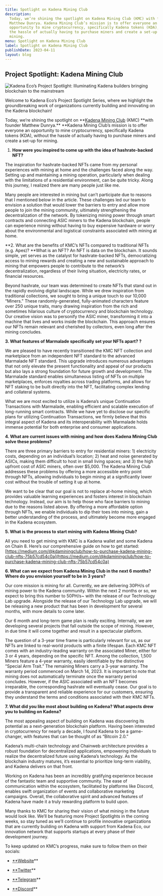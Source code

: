 ```yaml
---
title: Spotlight on Kadena Mining Club
description:
  Today, we’re shining the spotlight on Kadena Mining Club (KMC) with founder
  Matthew Dunrya. Kadena Mining Club’s mission is to offer everyone an
  opportunity to mine cryptocurrency, specifically Kadena tokens (KDA), without
  the hassle of actually having to purchase miners and create a set-up for
  mining.
menu: Spotlight on Kadena Mining Club
label: Spotlight on Kadena Mining Club
publishDate: 2023-04-11
layout: blog
---
```


## Project Spotlight: Kadena Mining Club

![Kadena Eco’s Project Spotlight: Illuminating Kadena builders bringing blockchain to the mainstream](/assets/blog/1_uvrDltNpWnMpAt3ptGnk8A.webp)

Welcome to Kadena Eco’s Project Spotlight Series, where we highlight the
groundbreaking work of organizations currently building and innovating on the
Kadena blockchain!

Today, we’re shining the spotlight on
**[Kadena Mining Club](https://kdamining.club/) (KMC) **with founder Matthew
Dunrya.\*\* \*\*Kadena Mining Club’s mission is to offer everyone an opportunity
to mine cryptocurrency, specifically Kadena tokens (KDA), without the hassle of
actually having to purchase miners and create a set-up for mining.

1.  **How were you inspired to come up with the idea of hashrate-backed NFT?**

The inspiration for hashrate-backed NFTs came from my personal experiences with
mining at home and the challenges faced along the way. Setting up and
maintaining a mining operation, particularly when dealing with the limitations
of a residential environment, can be quite tricky. Along this journey, I
realized there are many people just like me.

Many people are interested in mining but can’t participate due to reasons that I
mentioned below in the article. These challenges led our team to envision a
solution that would lower the barriers to entry and allow more people to join
the mining community, ultimately strengthening the decentralization of the
network. By tokenizing mining power through smart contracts and connecting ASIC
miners to the Kadena blockchain, people can experience mining without having to
buy expensive hardware or worry about the environmental and logistical
constraints associated with mining at home.

**2. What are the benefits of KMC’s NFTs compared to traditional NFTs (e.g.
Apes)? **What is an NFT? An NFT is data on the blockchain. It sounds simple, yet
serves as the catalyst for hashrate-backed NFTs, democratizing access to mining
rewards and creating a new and sustainable approach to mining that empowers
people to contribute to the network’s decentralization, regardless of their
living situation, electricity rates, or financial resources.

Beyond hashrate, our team was determined to create NFTs that stand out in the
rapidly evolving digital landscape. While we drew inspiration from traditional
collections, we sought to bring a unique touch to our 10,000 “Miners.” These
randomly-generated, fully-animated characters feature over 250 unique traits,
many drawing inspiration from the rich and sometimes hilarious culture of
cryptocurrency and blockchain technology. Our creative vision was to personify
the ASIC miner, transforming it into a machine that lives and works inside the
blockchain. This approach ensures our NFTs remain relevant and cherished by
collectors, even long after the mining concludes.

**3. What features of Marmalade specifically set your NFTs apart? ?**

We are pleased to have recently transitioned the KMC NFT collection and
marketplace from an independent NFT standard to the advanced Marmalade NFT
standard. This upgrade introduces numerous advantages that not only elevate the
present functionality and appeal of our products but also lays a strong
foundation for future growth and development. The Marmalade standard enables
simultaneous listing of NFTs on multiple marketplaces, enforces royalties across
trading platforms, and allows for NFT staking to be built directly into the NFT,
facilitating complex lending and collateral systems.

What we are most excited to utilize is Kadena’s unique Continuation Transactions
with Marmalade, enabling efficient and scalable execution of long-running smart
contracts. While we have yet to disclose our specific plans for utilizing
Continuation Transactions, we firmly believe that this integral aspect of Kadena
and its interoperability with Marmalade holds immense potential for both
enterprise and consumer applications.

**4. What are current issues with mining and how does Kadena Mining Club solve
these problems?**

There are three primary barriers to entry for residential miners: 1) electricity
costs, depending on an individual’s location; 2) heat and noise generated by
ASICs, making them difficult to host in small living spaces; and 3) the high
upfront cost of ASIC miners, often over $5,000. The Kadena Mining Club addresses
these problems by offering a more accessible entry point through NFTs, allowing
individuals to begin mining at a significantly lower cost without the trouble of
setting it up at home.

We want to be clear that our goal is not to replace at-home mining, which
provides valuable learning experiences and fosters interest in blockchain
technology. Instead, our aim is to help those who face barriers to mining due to
the reasons listed above. By offering a more affordable option through NFTs, we
enable individuals to dip their toes into mining, gain a better understanding of
the process, and ultimately become more engaged in the Kadena ecosystem.

**5. What is the process to start mining with Kadena Mining Club?**

All you need to get mining with KMC is a Kadena wallet and some Kadena on
Chain 8. Here’s our comprehensive guide on how to get started:
[https://medium.com/@kdaminingclub/how-to-purchase-kadena-mining-club-nfts-75b57cd54c0a](https://medium.com/@kdaminingclub/how-to-purchase-kadena-mining-club-nfts-75b57cd54c0a)

**6. What can we expect from Kadena Mining Club in the next 6 months? Where do
you envision yourself to be in 3 years?**

Our core mission is mining for all. Currently, we are delivering 30PH/s of
mining power to the Kadena community. Within the next 2 months or so, we expect
to bring this number to 50PH/s~ with the release of our Technology Lab upgrade.
Alongside the release of our Technology Lab upgrade, we will be releasing a new
product that has been in development for several months, with more details to
come later.

Our 6 month and long-term game plan is really exciting. Internally, we are
developing several projects that fall outside the scope of mining. However, in
due time it will come together and result in a spectacular platform.

The question of a 3-year time frame is particularly relevant for us, as our NFTs
are linked to real-world products with a finite lifespan. Each KMC NFT comes
with an industry-leading warranty on the associated Miner, either for 3 or 4
years, depending on the specific NFT. Among the collection, 1,500 Miners feature
a 4-year warranty, easily identifiable by the distinctive “Special Arm Trait.”
The remaining Miners carry a 3-year warranty. The warranty period commenced on
March 14, 2023. It is important to note that mining does not automatically
terminate once the warranty period concludes. However, if the ASIC associated
with an NFT becomes irreparable, the corresponding hashrate will eventually
cease. Our goal is to provide a transparent and reliable experience for our
customers, ensuring they understand the terms and conditions associated with
their KMC NFTs.

**7. What did you like most about building on Kadena? What aspects drew you to
building on Kadena?**

The most appealing aspect of building on Kadena was discovering its potential as
a next-generation blockchain platform. Having been interested in cryptocurrency
for nearly a decade, I found Kadena to be a game-changer, with features that can
be thought of as “Bitcoin 2.0.”

Kadena’s multi-chain technology and Chainweb architecture provides a robust
foundation for decentralized applications, empowering individuals to realize the
decentralized future using Kadena’s technology. As the blockchain industry
matures, it’s essential to prioritize long-term viability, and Kadena delivers
on that front.

Working on Kadena has been an incredibly gratifying experience because of the
fantastic team and supportive community. The ease of communication within the
ecosystem, facilitated by platforms like Discord, enables swift organization of
events and collaborative marketing campaigns. Overall, the collaborative spirit
and advanced features of Kadena have made it a truly rewarding platform to build
upon.

Many thanks to KMC for sharing their vision of what mining in the future would
look like. We’ll be featuring more Project Spotlights in the coming weeks, so
stay tuned as we’ll continue to profile innovative organizations that are
currently building on Kadena with support from Kadena Eco, our innovation
network that supports startups at every phase of their development journey.

To keep updated on KMC’s progress, make sure to follow them on their socials:

- [\*\*Website](https://kdamining.club/)\*\*

- [\*\*Twitter](https://twitter.com/KDAMiningClub)\*\*

- [\*\*Telegram](https://t.me/KadenaMiningClub)\*\*

- [\*\*Discord](https://discord.com/invite/kdaminingclub)\*\*
